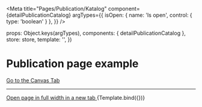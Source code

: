 
<Meta
  title="Pages/Publication/Katalog"
  component={detailPublicationCatalog}
  argTypes={{
    isOpen: { name: 'Is open', control: { type: 'boolean' } },
  }}
/>

  props: Object.keys(argTypes),
  components: { detailPublicationCatalog },
  store: store,
  template: '<detailPublicationCatalog />',
})

# Publication page example

<a href="?path=/story/pages-publication-katalog--example">
  Go to the Canvas Tab
</a>

---

<a href="?id=pages-publication-katalog--example" target="_blank">
  Open page in full width in a new tab
</a>

<Canvas>
  <Story
    name="Example"
    args={{
      isOpen: false,
    }}
  >
    {Template.bind({})}
  </Story>
</Canvas>
